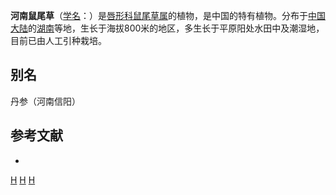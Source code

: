 {{Speciesbox 
| taxon = Salvia honania
| authority = L. H. Bailey
}}

'''河南鼠尾草'''（[[学名|学名]]：{{lang|la|''Salvia honania''}}）是[[唇形科|唇形科]][[鼠尾草属|鼠尾草属]]的植物，是中国的特有植物。分布于[[中国大陆|中国大陆]]的[[湖南|湖南]]等地，生长于海拔800米的地区，多生长于平原阳处水田中及潮湿地，目前已由人工引种栽培。

== 别名 ==
丹参（河南信阳）

== 参考文献 ==
<div class="references-small">
* {{cite web| url =http://www.bioinfo.cn/db05/KmzwSpecies.php?action=view&id=12819| title =河南鼠尾草| work =《中国高等植物数据库全库》| publisher =中国科学院微生物研究所| author =昆明植物研究所| accessdate =2009-02-24| deadurl =yes| archiveurl =https://web.archive.org/web/20160305054420/http://www.bioinfo.cn/db05/KmzwSpecies.php?action=view&id=12819| archivedate =2016-03-05}}
</div>
{{Taxonbar|from=Q5233359}}

[[Category:鼠尾草属|H]]
[[Category:中國特有植物|H]]
[[Category:湖南植物|H]]

{{植物小作品}}